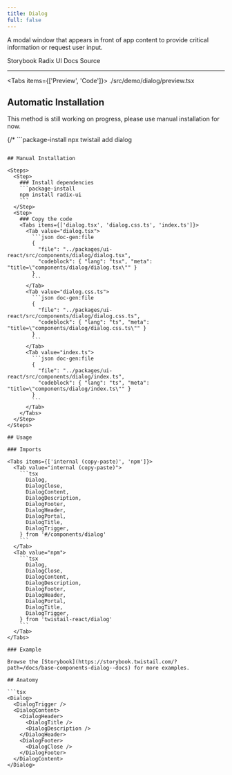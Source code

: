 ```yaml
---
title: Dialog
full: false
---
```


A modal window that appears in front of app content to provide critical information or request user input.

<Badges>
  <BadgeLink href="https://storybook.twistail.com/?path=/docs/base-components-dialog--docs" external>
    Storybook
  </BadgeLink>
  <BadgeLink href="https://www.radix-ui.com/primitives/docs/components/dialog#api-reference" external>
    Radix UI Docs
  </BadgeLink>
  <BadgeLink href="https://github.com/riipandi/twistail/tree/main/packages/ui-react/src/components/dialog" external>
    Source
  </BadgeLink>
</Badges>

---


<Tabs items={['Preview', 'Code']}>
  <Tab value="Preview" className="rounded-b-xl flex min-h-44 flex-wrap items-center justify-center gap-4 py-20 not-prose">
    <Demo />
  </Tab>
  <Tab value="Code">
    <include cwd lang="tsx">./src/demo/dialog/preview.tsx</include>
  </Tab>
</Tabs>

## Automatic Installation

<Callout type='warn'>
  This method is still working on progress, please use manual installation for now.
</Callout>

{/* ```package-install
npx twistail add dialog
``` */}

## Manual Installation

<Steps>
  <Step>
    ### Install dependencies
    ```package-install
    npm install radix-ui
    ```
  </Step>
  <Step>
    ### Copy the code
    <Tabs items={['dialog.tsx', 'dialog.css.ts', 'index.ts']}>
      <Tab value="dialog.tsx">
        ```json doc-gen:file
        {
          "file": "../packages/ui-react/src/components/dialog/dialog.tsx",
          "codeblock": { "lang": "tsx", "meta": "title=\"components/dialog/dialog.tsx\"" }
        }
        ```
      </Tab>
      <Tab value="dialog.css.ts">
        ```json doc-gen:file
        {
          "file": "../packages/ui-react/src/components/dialog/dialog.css.ts",
          "codeblock": { "lang": "ts", "meta": "title=\"components/dialog/dialog.css.ts\"" }
        }
        ```
      </Tab>
      <Tab value="index.ts">
        ```json doc-gen:file
        {
          "file": "../packages/ui-react/src/components/dialog/index.ts",
          "codeblock": { "lang": "ts", "meta": "title=\"components/dialog/index.ts\"" }
        }
        ```
      </Tab>
    </Tabs>
  </Step>
</Steps>

## Usage

### Imports

<Tabs items={['internal (copy-paste)', 'npm']}>
  <Tab value="internal (copy-paste)">
    ```tsx
      Dialog,
      DialogClose,
      DialogContent,
      DialogDescription,
      DialogFooter,
      DialogHeader,
      DialogPortal,
      DialogTitle,
      DialogTrigger,
    } from '#/components/dialog'
    ```
  </Tab>
  <Tab value="npm">
    ```tsx
      Dialog,
      DialogClose,
      DialogContent,
      DialogDescription,
      DialogFooter,
      DialogHeader,
      DialogPortal,
      DialogTitle,
      DialogTrigger,
    } from 'twistail-react/dialog'
    ```
  </Tab>
</Tabs>

### Example

Browse the [Storybook](https://storybook.twistail.com/?path=/docs/base-components-dialog--docs) for more examples.

## Anatomy

```tsx
<Dialog>
  <DialogTrigger />
  <DialogContent>
    <DialogHeader>
      <DialogTitle />
      <DialogDescription />
    </DialogHeader>
    <DialogFooter>
      <DialogClose />
    </DialogFooter>
  </DialogContent>
</Dialog>
```
